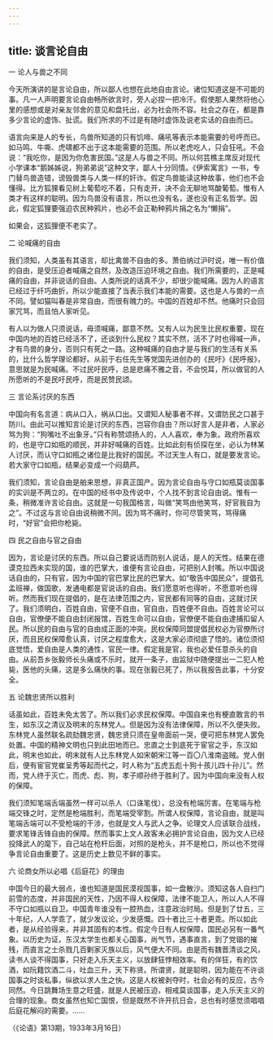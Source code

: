 ```yaml
---
---
---
```

title: 谈言论自由
---




一 论人与兽之不同

今天所演讲的是言论自由，所以鄙人也想在此地自由言论。诸位知道这是不可能的事。凡一人声明要言论自由畅所欲言时，旁人必捏一把冷汗。假使那人果然将他心里的感想或是对亲友邻舍的意见和盘托出，必为社会所不容。社会之存在，都是靠多少言论的虚饰、扯谎。我们所求的不过是有随时虚饰及说老实话的自由而已。

语言向来是人的专长，鸟兽所知道的只有饥啼、痛吼等表示本能需要的号呼而已。如马鸣、牛嘶、虎啸都不出于这本能需要的范围。所以老虎吃人，只会狂吼。不会说：“我吃你，是因为你危害民国。”这是人与兽之不同。所以何芸樵主席反对现代小学课本“鹅姊姊说，狗弟弟说”这种文字，鄙人十分同情。《伊索寓言》一书，专门替鸟兽造错，谤毁兽类与人类一样的奸诈。假定鸟兽能读这种故事，他们也不会懂得。比方狐狸看见树上葡萄吃不着，只有走开，决不会无聊地骂酸葡萄。惟有人类才有这样的聪明。因为鸟兽没有语言，所以也没有名，遂也没有正名哲学。因此，假定狐狸要强迫农民种鸦片，也必不会正勒种鸦片捐之名为“懒捐”。

如果会，这狐狸便不老实了。

二 论喊痛的自由

我们须知，人类虽有其语言，却比禽兽不自由的多。萧伯纳过沪时说，唯一有价值的自由，是受压迫者喊痛之自然，及改造压迫环境之自由。我们所需要的，正是喊痛的自由，并非说话的自由。人类所说的话真不少，却很少能喊痛。因为人的语言已经过于纤巧曲折，所以少能直接了当表示我们本能的需要。这也是人与兽的一点不同。譬如猫叫春是非常自由，而很有魄力的。中国的百姓却不然。他痛时只会回家咒骂，而且怕人家听见。

有人以为做人只须说话，毋须喊痛，鄙意不然。又有人以为民生比民权重要，现在中国内地的百姓已经活不了，还谈到什么民权？其实不然，活不了时也得喊一声，才有鸟兽的身分，否则只有死之一路。这种喊痛的自由才是与我们的生活有关系的，比什么哲学理论都好。从前于右任先生等党国先进创办的《民吁》《民呼报》，意思就是为民喊痛。不过民吁民呼，总是悲痛不雅之音，不会悦耳，所以做官的人所愿听的不是民吁民呼，而是民赞民颂。

三 言论系讨厌的东西

中国向有名言道：病从口入，祸从口出。又谓知人秘事者不祥，又谓防民之口甚于防川。由此可以推知言论是讨厌的东西，岂容你自由？所以好言人是非者，人家必骂为狗：“狗嘴吐不出象牙。”只有称赞颂扬人的，人人喜欢，奉为象。政府所喜欢的，也是守口如瓶的顺民，并非好喊痛的百姓。比如此刻有侦探在坐，必认为林某人讨厌，而认守口如瓶之诸位是比我好的国民。不过天生人有口，就是要发言论。若大家守口如瓶，结果必变成一个闷葫芦。

我们须知，言论自由是舶来思想，非真正国产。因为言论自由与守口如瓶莫谈国事的实训是不两立的。在中国的经书中及传说中，个人找不到言论自由说。惟有一条，稍微准许言论自由。这就是一句我国格言，叫做“笑骂由他笑骂，好官我自为之”。不过这与言论自由说稍微不同。因为骂不痛时，你可尽管笑骂，骂得痛时，“好官”会把你枪毙。

四 民之自由与官之自由

因为，言论是讨厌的东西。所以自己要说话而防别人说话，是人的天性。结果在德谟克拉西未实现的国，谁的巴掌大，谁便有言论自由，可把别人封嘴。所以中国说话自由的，只有官，因为中国的官巴掌比民的巴掌大。如“敬告中国民众”，提倡孔孟班禅，做国歌，发通电都是官说话的自由。我们愿意听也得听，不愿意听也得听。然而我们现在提倡的，是在法律范围之内，官民都有同等的自由，这就讨厌了。我们须明白，百姓自由，官便不自由，官自由，百姓便不自由。百姓言论可以自由，官僚便不能自由封闭报馆，百姓生命可以自由，官僚便不能自由逮捕扣留人民。所以民的自由与官的自由成正面的冲突。民权保障同盟提倡民权必为官僚所讨厌，而且民权保障愈认真，讨厌之程度愈大，这是大家必须彻底了悟的。诸位须彻底觉悟，爱自由是人类的通性，官民一律。假定我是官，我也必爱任意杀头的自由。从前吾乡张毅师长头痛或不乐时，就开一条子，由监狱中随便提出一二犯人枪毙，医他的头痛，这是多么痛快的事。现在张毅已死了，所以我报告此事，十分安全。

五 论魏忠贤所以胜利

话虽如此，百姓未免太苦了。所以我们必求民权保障。中国自来也有梗直敢言的书生，如东汉之清议及明末的东林党人。但是因为没有法律保障，所以不久便失败。东林党人虽然联名疏劾魏忠贤，魏忠贤只须在皇帝面前一哭，便可把东林党人罢免处置。中国的精神文明也只到此田地而已。忠直之士到底死于宦官之手，东汉如此，明末也如此，明末就有人比东林党人如宋朝宋江等一百〇八淮南盗贼。党人倒后，便有宦官党崔呈秀等起而代之，时人称为“五虎五彪十狗十孩儿四十孙儿”。然而，党人终于灭亡，而虎、彪、狗，孝子顺孙终于胜利了。因为中国向来没有人权的保障。

我们须知笔端舌端虽然一样可以杀人（口诛笔伐），总没有枪端厉害。在笔端与枪端交锋之时，定然是枪端胜利，而笔端受宰割。所谓人权保障，言论自由，就是叫笔端舌端可以不受枪端的干涉，也就是文人与武人之争。论理文人应该联合战线，要求笔锋舌锋自由的保障。然而事实上文人政客未必拥护言论自由，因为文人已经投降武人的麾下，自己站在枪杆后面，对照的是枪头，并不是枪口，所以也不觉得争言论自由重要了。这是历史上数见不鲜的事实。

六 论商女所以必唱《后庭花》的理由

中国今日的最大弱点，谁也知道是国民漠视国事，如一盘散沙。须知这各人自扫门前雪的态度，并非国民的天性，乃因不得人权保障，法律不能卫人，所以人人不得不守口如瓶以自卫。中国青年谁没有一腔热血，注意政治时局。但是到了廿五，三十年纪，人人学乖了，就少发议论，少发感慨。四十者比三十者更乖。所以如此者，是从经验得来，并非其固有的本性。假定今日有人权保障，国民必另有一番气象。以历史为证，东汉太学生也都关心国事，尚气节，遇事直言，到了党锢的摧残，而直言之士杀戮几百剿家灭族以后，风气便大不同。由是而有魏晋清谈之风，读书人谈不得国事，只好走入乐天主义，以放肆狂悖相效率。有的佯狂，有的饮酒，如阮籍饮酒二斗，吐血三升，天下称贤。所谓贤，就是聪明，因为能在不许谈国事之时谈私事，纵欲以求人生之快。这是人权被剥夺时，社会必有的反应，古今同然。今日跳舞场生意之旺盛，就是人民被压迫，相戒莫谈国事，走入乐天主义的合理的现象。商女虽然也知亡国恨，但是既然不许开抗日会，总也有时感觉须唱唱后庭花解闷的需要。……

（《论语》第13期，1933年3月16日）